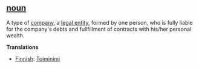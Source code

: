 ==[[noun]]==

A type of [[company]], a [[legal entity]], formed by one person, who is fully liable for the company's debts and fullfillment of contracts with his/her personal wealth.

'''Translations'''

* [[Finnish]]: [[Toiminimi]]